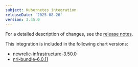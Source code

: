 ```yaml
---
subject: Kubernetes integration
releaseDate: '2025-08-26'
version: 3.45.0
---
```


For a detailed description of changes, see the [release notes](https://github.com/newrelic/nri-kubernetes/releases/tag/v3.45.0).

This integration is included in the following chart versions:
* [newrelic-infrastructure-3.50.0](https://github.com/newrelic/nri-kubernetes/releases/tag/newrelic-infrastructure-3.50.0)
* [nri-bundle-6.0.11](https://github.com/newrelic/helm-charts/releases/tag/nri-bundle-6.0.11)
